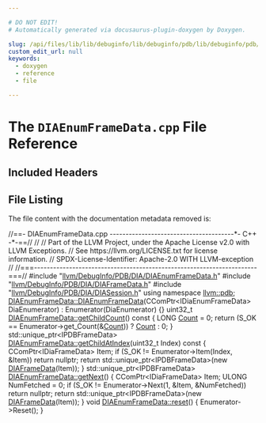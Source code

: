 ```yaml
---

# DO NOT EDIT!
# Automatically generated via docusaurus-plugin-doxygen by Doxygen.

slug: /api/files/lib/lib/debuginfo/lib/debuginfo/pdb/lib/debuginfo/pdb/dia/diaenumframedata-cpp
custom_edit_url: null
keywords:
  - doxygen
  - reference
  - file

---
```





# The `DIAEnumFrameData.cpp` File Reference

<DoxygenPage pluginConfig={pluginConfig}>



## Included Headers

<IncludesList>
<IncludesListItem
  filePath="llvm/DebugInfo/PDB/DIA/DIAEnumFrameData.h"
  permalink="/docs/api/files/include/include/llvm/include/llvm/debuginfo/include/llvm/debuginfo/pdb/include/llvm/debuginfo/pdb/dia/diaenumframedata-h"
  isLocal="true" />
<IncludesListItem
  filePath="llvm/DebugInfo/PDB/DIA/DIAFrameData.h"
  permalink="/docs/api/files/include/include/llvm/include/llvm/debuginfo/include/llvm/debuginfo/pdb/include/llvm/debuginfo/pdb/dia/diaframedata-h"
  isLocal="true" />
<IncludesListItem
  filePath="llvm/DebugInfo/PDB/DIA/DIASession.h"
  permalink="/docs/api/files/include/include/llvm/include/llvm/debuginfo/include/llvm/debuginfo/pdb/include/llvm/debuginfo/pdb/dia/diasession-h"
  isLocal="true" />
</IncludesList>


## File Listing

The file content with the documentation metadata removed is:

<ProgramListing>

<Link id="l00001" /><CodeLine lineNumber="1"><span class="doxyHighlightComment">//==- DIAEnumFrameData.cpp ---------------------------------------&#42;- C++ -&#42;-==//</span></CodeLine>
<Link id="l00002" /><CodeLine lineNumber="2"><span class="doxyHighlightComment">//</span></CodeLine>
<Link id="l00003" /><CodeLine lineNumber="3"><span class="doxyHighlightComment">// Part of the LLVM Project, under the Apache License v2.0 with LLVM Exceptions.</span></CodeLine>
<Link id="l00004" /><CodeLine lineNumber="4"><span class="doxyHighlightComment">// See https://llvm.org/LICENSE.txt for license information.</span></CodeLine>
<Link id="l00005" /><CodeLine lineNumber="5"><span class="doxyHighlightComment">// SPDX-License-Identifier: Apache-2.0 WITH LLVM-exception</span></CodeLine>
<Link id="l00006" /><CodeLine lineNumber="6"><span class="doxyHighlightComment">//</span></CodeLine>
<Link id="l00007" /><CodeLine lineNumber="7"><span class="doxyHighlightComment">//===----------------------------------------------------------------------===//</span></CodeLine>
<Link id="l00008" /><CodeLine lineNumber="8"></CodeLine>
<Link id="l00009" /><CodeLine lineNumber="9"><span class="doxyHighlightPreprocessor">#include &quot;<a href="/docs/api/files/include/include/llvm/include/llvm/debuginfo/include/llvm/debuginfo/pdb/include/llvm/debuginfo/pdb/dia/diaenumframedata-h">llvm/DebugInfo/PDB/DIA/DIAEnumFrameData.h</a>&quot;</span></CodeLine>
<Link id="l00010" /><CodeLine lineNumber="10"><span class="doxyHighlightPreprocessor">#include &quot;<a href="/docs/api/files/include/include/llvm/include/llvm/debuginfo/include/llvm/debuginfo/pdb/include/llvm/debuginfo/pdb/dia/diaframedata-h">llvm/DebugInfo/PDB/DIA/DIAFrameData.h</a>&quot;</span></CodeLine>
<Link id="l00011" /><CodeLine lineNumber="11"><span class="doxyHighlightPreprocessor">#include &quot;<a href="/docs/api/files/include/include/llvm/include/llvm/debuginfo/include/llvm/debuginfo/pdb/include/llvm/debuginfo/pdb/dia/diasession-h">llvm/DebugInfo/PDB/DIA/DIASession.h</a>&quot;</span></CodeLine>
<Link id="l00012" /><CodeLine lineNumber="12"></CodeLine>
<Link id="l00013" /><CodeLine lineNumber="13"><span class="doxyHighlightKeyword">using namespace </span><span class="doxyHighlight"><a href="/docs/api/namespaces/llvm/pdb">llvm::pdb</a>;</span></CodeLine>
<Link id="l00014" /><CodeLine lineNumber="14"></CodeLine>
<Link id="l00015" /><CodeLine lineNumber="15" lineLink="/docs/api/classes/llvm/pdb/diaenumframedata/#af2eabda8ba36772c00b2673ebe94e75f"><span class="doxyHighlight"><a href="/docs/api/classes/llvm/pdb/diaenumframedata/#af2eabda8ba36772c00b2673ebe94e75f">DIAEnumFrameData::DIAEnumFrameData</a>(CComPtr&lt;IDiaEnumFrameData&gt; DiaEnumerator)</span></CodeLine>
<Link id="l00016" /><CodeLine lineNumber="16"><span class="doxyHighlight">    : Enumerator(DiaEnumerator) &#123;&#125;</span></CodeLine>
<Link id="l00017" /><CodeLine lineNumber="17"></CodeLine>
<Link id="l00018" /><CodeLine lineNumber="18" lineLink="/docs/api/classes/llvm/pdb/diaenumframedata/#a95a2f83d8c1b057d2b1cb37a6edae19d"><span class="doxyHighlight">uint32&#95;t <a href="/docs/api/classes/llvm/pdb/diaenumframedata/#a95a2f83d8c1b057d2b1cb37a6edae19d">DIAEnumFrameData::getChildCount</a>()</span><span class="doxyHighlightKeyword"> const </span><span class="doxyHighlight">&#123;</span></CodeLine>
<Link id="l00019" /><CodeLine lineNumber="19"><span class="doxyHighlight">  LONG <a href="/docs/api/namespaces/llvm/#a845e08be4b0320d66901a66b0c0e9509">Count</a> = 0;</span></CodeLine>
<Link id="l00020" /><CodeLine lineNumber="20"><span class="doxyHighlight">  </span><span class="doxyHighlightKeywordFlow">return</span><span class="doxyHighlight"> (S&#95;OK == Enumerator-&gt;get&#95;Count(&amp;<a href="/docs/api/namespaces/llvm/#a845e08be4b0320d66901a66b0c0e9509">Count</a>)) ? <a href="/docs/api/namespaces/llvm/#a845e08be4b0320d66901a66b0c0e9509">Count</a> : 0;</span></CodeLine>
<Link id="l00021" /><CodeLine lineNumber="21"><span class="doxyHighlight">&#125;</span></CodeLine>
<Link id="l00022" /><CodeLine lineNumber="22"></CodeLine>
<Link id="l00023" /><CodeLine lineNumber="23"><span class="doxyHighlight">std::unique&#95;ptr&lt;IPDBFrameData&gt;</span></CodeLine>
<Link id="l00024" /><CodeLine lineNumber="24" lineLink="/docs/api/classes/llvm/pdb/diaenumframedata/#a621609be584e85bd9774166adc460302"><span class="doxyHighlight"><a href="/docs/api/classes/llvm/pdb/diaenumframedata/#a621609be584e85bd9774166adc460302">DIAEnumFrameData::getChildAtIndex</a>(uint32&#95;t Index)</span><span class="doxyHighlightKeyword"> const </span><span class="doxyHighlight">&#123;</span></CodeLine>
<Link id="l00025" /><CodeLine lineNumber="25"><span class="doxyHighlight">  CComPtr&lt;IDiaFrameData&gt; Item;</span></CodeLine>
<Link id="l00026" /><CodeLine lineNumber="26"><span class="doxyHighlight">  </span><span class="doxyHighlightKeywordFlow">if</span><span class="doxyHighlight"> (S&#95;OK != Enumerator-&gt;Item(Index, &amp;Item))</span></CodeLine>
<Link id="l00027" /><CodeLine lineNumber="27"><span class="doxyHighlight">    </span><span class="doxyHighlightKeywordFlow">return</span><span class="doxyHighlight"> </span><span class="doxyHighlightKeyword">nullptr</span><span class="doxyHighlight">;</span></CodeLine>
<Link id="l00028" /><CodeLine lineNumber="28"></CodeLine>
<Link id="l00029" /><CodeLine lineNumber="29"><span class="doxyHighlight">  </span><span class="doxyHighlightKeywordFlow">return</span><span class="doxyHighlight"> std::unique&#95;ptr&lt;IPDBFrameData&gt;(</span><span class="doxyHighlightKeyword">new</span><span class="doxyHighlight"> <a href="/docs/api/classes/llvm/pdb/diaframedata">DIAFrameData</a>(Item));</span></CodeLine>
<Link id="l00030" /><CodeLine lineNumber="30"><span class="doxyHighlight">&#125;</span></CodeLine>
<Link id="l00031" /><CodeLine lineNumber="31"></CodeLine>
<Link id="l00032" /><CodeLine lineNumber="32" lineLink="/docs/api/classes/llvm/pdb/diaenumframedata/#a01870467dbd0e15c2b36d25ba7db5014"><span class="doxyHighlight">std::unique&#95;ptr&lt;IPDBFrameData&gt; <a href="/docs/api/classes/llvm/pdb/diaenumframedata/#a01870467dbd0e15c2b36d25ba7db5014">DIAEnumFrameData::getNext</a>() &#123;</span></CodeLine>
<Link id="l00033" /><CodeLine lineNumber="33"><span class="doxyHighlight">  CComPtr&lt;IDiaFrameData&gt; Item;</span></CodeLine>
<Link id="l00034" /><CodeLine lineNumber="34"><span class="doxyHighlight">  ULONG NumFetched = 0;</span></CodeLine>
<Link id="l00035" /><CodeLine lineNumber="35"><span class="doxyHighlight">  </span><span class="doxyHighlightKeywordFlow">if</span><span class="doxyHighlight"> (S&#95;OK != Enumerator-&gt;Next(1, &amp;Item, &amp;NumFetched))</span></CodeLine>
<Link id="l00036" /><CodeLine lineNumber="36"><span class="doxyHighlight">    </span><span class="doxyHighlightKeywordFlow">return</span><span class="doxyHighlight"> </span><span class="doxyHighlightKeyword">nullptr</span><span class="doxyHighlight">;</span></CodeLine>
<Link id="l00037" /><CodeLine lineNumber="37"></CodeLine>
<Link id="l00038" /><CodeLine lineNumber="38"><span class="doxyHighlight">  </span><span class="doxyHighlightKeywordFlow">return</span><span class="doxyHighlight"> std::unique&#95;ptr&lt;IPDBFrameData&gt;(</span><span class="doxyHighlightKeyword">new</span><span class="doxyHighlight"> <a href="/docs/api/classes/llvm/pdb/diaframedata">DIAFrameData</a>(Item));</span></CodeLine>
<Link id="l00039" /><CodeLine lineNumber="39"><span class="doxyHighlight">&#125;</span></CodeLine>
<Link id="l00040" /><CodeLine lineNumber="40"></CodeLine>
<Link id="l00041" /><CodeLine lineNumber="41" lineLink="/docs/api/classes/llvm/pdb/diaenumframedata/#abe97e9a911a21ed6e9d87168aa7bb3ca"><span class="doxyHighlightKeywordType">void</span><span class="doxyHighlight"> <a href="/docs/api/classes/llvm/pdb/diaenumframedata/#abe97e9a911a21ed6e9d87168aa7bb3ca">DIAEnumFrameData::reset</a>() &#123; Enumerator-&gt;Reset(); &#125;</span></CodeLine>

</ProgramListing>


</DoxygenPage>
